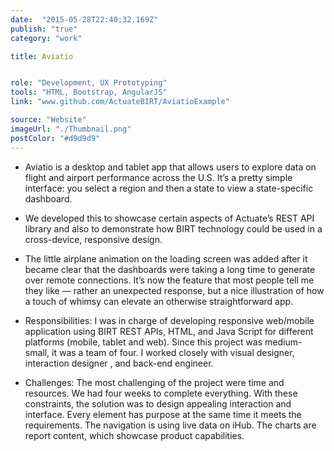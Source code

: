 ```yaml
---
date:  "2015-05-28T22:40:32.169Z"
publish: "true" 
category: "work"

title: Aviatio


role: "Development, UX Prototyping"
tools: "HTML, Bootstrap, AngularJS" 
link: "www.github.com/ActuateBIRT/AviatioExample" 

source: "Website"
imageUrl: "./Thumbnail.png"
postColor: "#d9d9d9"
---
```



- Aviatio is a desktop and tablet app that allows users to explore data on flight and airport performance across the U.S. It’s a pretty simple interface: you select a region and then a state to view a state-specific dashboard.

- We developed this to showcase certain aspects of Actuate’s REST API library and also to demonstrate how BIRT technology could be used in a cross-device, responsive design.

- The little airplane animation on the loading screen was added after it became clear that the dashboards were taking a long time to generate over remote connections. It’s now the feature that most people tell me they like — rather an unexpected response, but a nice illustration of how a touch of whimsy can elevate an otherwise straightforward app.

- Responsibilities: I was in charge of developing responsive web/mobile application using BIRT REST APIs, HTML, and Java Script for different platforms (mobile, tablet and web). Since this project was medium-small, it was a team of four. I worked closely with visual designer, interaction designer , and back-end engineer.

- Challenges: The most challenging of the project were time and resources. We had four weeks to complete everything. With these constraints, the solution was to design appealing interaction and interface. Every element has purpose at the same time it meets the requirements. The navigation is using live data on iHub. The charts are report content, which showcase product capabilities.